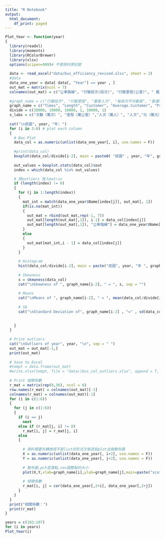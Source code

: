 ```yaml
---
title: "R Notebook"
output:
  html_document:
    df_print: paged
---
```



```r
Plot_Year <- function(year)
{
  library(readxl)
  library(moments)
  library(RColorBrewer)
  library(xlsx)
  options(scipen=999)# 不使用科學記號
  
  data <- read_excel("data/bus_efficiency_revised.xlsx", sheet = 2)
  #data
  data_one_year = data[ data[, "Year"] == year , ]
  out_mat = matrix(ncol = 7)
  colnames(out_mat) = c("公車路線", "行駛段次(段次)", "行駛里程(公里)", " 載客人次(人次)", " 每段次平均載客(人次)",  "客運收入(元)",  "每車公里營收(元)")
  
  #graph_name = c("行駛段次", "行駛里程", "載客人次", "每段次平均載客", "客運收入", "每車公里營收")
  graph_name = c("Times", "Length", "Customer", "Average.Customer", "Profit", "Average.Profit")
  divide = c(10000, 10000, 10000, 1, 10000, 1)
  x_labs = c("次數（萬次）", "里程（萬公里）","人次（萬人）", "人次","元（萬元）", "元")
  
  cat("\n民國", year, "年: ")
  for (i in 3:8) # plot each column
  {
    # Box Plot
    data_col = as.numeric(unlist(data_one_year[, i], use.names = F))
    
    #print(data_col)
    boxplot(data_col/divide[i-2], main = paste0( "民國" , year, "年", graph_name[i-2]), xlab = x_labs[i - 2], horizontal = T, col = "lightblue")
      
    out_values = boxplot.stats(data_col)$out
    index = which(data_col %in% out_values)

    # 將outliers 放入matrix
    if (length(index) != 0)
    {
      for (j in 1:length(index))
      {
        mat_int = match(data_one_year$Name[index[j]], out_mat[, 1])
        if(is.na(mat_int))
        {
          out_mat = rbind(out_mat,rep(-1, 7))
          out_mat[length(out_mat[,1]), i-1] = data_col[index[j]]
          out_mat[length(out_mat[,1]), "公車路線"] = data_one_year$Name[index[j]]
        }
        else
        {
          out_mat[mat_int,i - 1] = data_col[index[j]]
        }
      }
      
      # Histogram
      hist(data_col/divide[i-2], main = paste("民國", year, "年 ", graph_name[i-2]), xlab = x_labs[i - 2], col = brewer.pal(n = 6, name = "RdBu"))
      
      # Skewness
      s = skewness(data_col)
      cat("\nSkewness of ", graph_name[i-2], " = ", s, sep = "")
      
      # Means
      cat("\nMeans of ", graph_name[i-2], " = ", mean(data_col/divide[i-2]))
      
      # SD
      cat("\nStandard Deviation of", graph_name[i-2] , "=" , sd(data_col/divide[i-2]))
      
      
    }
  }
  
  # Print outliers
  cat("\nOutliers of year", year, "\n", sep = " ")
  out_mat = out_mat[-1,]
  print(out_mat)
  
  # Save to Excel
  #tempt = data.frame(out_mat)
  #write.xlsx(tempt, file = "data\\bus_col_outliers.xlsx", append = T, sheetName = as.character(year), row.names = T)
  
  # Print 相關係數
  r_mat = matrix(rep(0,36), ncol = 6)
  row.names(r_mat) = colnames(out_mat)[-1]
  colnames(r_mat) = colnames(out_mat)[-1]
  for (i in c(1:6))
  {
    for (j in c(1:6))
    {
      if (i == j)
        next
      else if (r_mat[j, i] != 0)
        r_mat[i, j] = r_mat[j, i]
      else
      {
        
        # 資料需要先轉換成不是list的形式才能丟給plot去做散布圖
        X = as.numeric(unlist(data_one_year[, i+2], use.names = F))
        Y = as.numeric(unlist(data_one_year[, j+2], use.names = F))
        
        # 散布圖,pch塗滿點,cex調整點的大小
        plot(X,Y,xlab=graph_name[i],ylab=graph_name[j],main=paste("scatter diagram of",graph_name[i],"and",graph_name[j],"in",year),pch=19,col="blue",cex=0.5)
        
        # 相關係數
        r_mat[i, j] = cor(data_one_year[,2+i], data_one_year[,2+j])
      }
    }
  }
  print("相關係數：")
  print(r_mat)
}
```


```r
years = c(103:107)
for (i in years)
Plot_Year(i)
```

